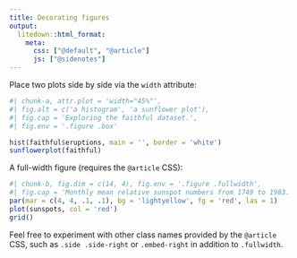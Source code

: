 ```yaml
---
title: Decorating figures
output:
  litedown::html_format:
    meta:
      css: ["@default", "@article"]
      js: ["@sidenotes"]
---
```


Place two plots side by side via the `width` attribute:

```r
#| chunk-a, attr.plot = 'width="45%"',
#| fig.alt = c('a histogram', 'a sunflower plot'),
#| fig.cap = 'Exploring the faithful dataset.',
#| fig.env = '.figure .box'

hist(faithful$eruptions, main = '', border = 'white')
sunflowerplot(faithful)
```

A full-width figure (requires the `@article` CSS):

```r
#| chunk-b, fig.dim = c(14, 4), fig.env = '.figure .fullwidth',
#| fig.cap = 'Monthly mean relative sunspot numbers from 1749 to 1983.'
par(mar = c(4, 4, .1, .1), bg = 'lightyellow', fg = 'red', las = 1)
plot(sunspots, col = 'red')
grid()
```

Feel free to experiment with other class names provided by the `@article` CSS, such as `.side .side-right` or `.embed-right` in addition to `.fullwidth`.
